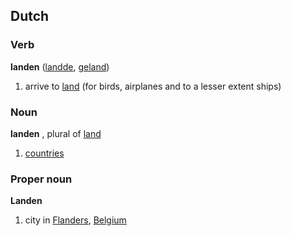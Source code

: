 {{see|Landen}}
==Dutch==
===Verb===
'''landen''' ([[landde]], [[geland]])
# arrive to [[land]] (for birds, airplanes and to a lesser extent ships)
===Noun===
'''landen''' {{n}}, {{p}} plural of [[land]]
# [[countries]]
===Proper noun===
'''Landen'''
# city in [[Flanders]], [[Belgium]]